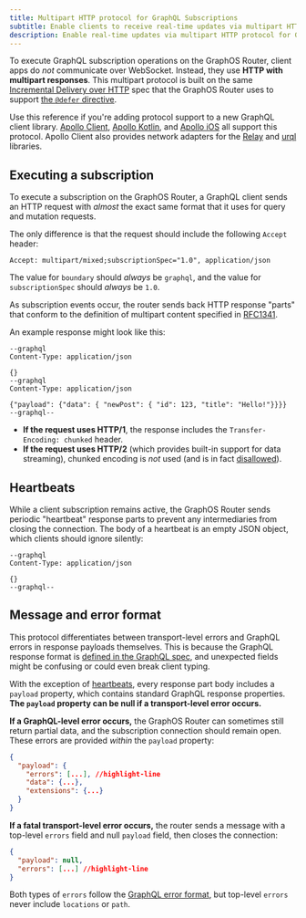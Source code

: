 ```yaml
---
title: Multipart HTTP protocol for GraphQL Subscriptions
subtitle: Enable clients to receive real-time updates via multipart HTTP protocol
description: Enable real-time updates via multipart HTTP protocol for GraphQL subscriptions with the GraphOS Router. Learn about execution, heartbeats, and error handling.
---
```


To execute GraphQL subscription operations on the GraphOS Router, client apps do _not_ communicate over WebSocket. Instead, they use **HTTP with multipart responses**. This multipart protocol is built on the same [Incremental Delivery over HTTP](https://github.com/graphql/graphql-over-http/blob/main/rfcs/IncrementalDelivery.md) spec that the GraphOS Router uses to support [the `@defer` directive](/router/executing-operations/defer-support/).

Use this reference if you're adding protocol support to a new GraphQL client library. [Apollo Client](/react/data/subscriptions#http), [Apollo Kotlin](/kotlin/essentials/subscriptions#configuring-http-subscriptions), and [Apollo iOS](/ios/fetching/subscriptions#http) all support this protocol. Apollo Client also provides network adapters for the [Relay](/react/data/subscriptions#relay) and [urql](/react/data/subscriptions#urql) libraries.

## Executing a subscription

To execute a subscription on the GraphOS Router, a GraphQL client sends an HTTP request with _almost_ the exact same format that it uses for query and mutation requests.

The only difference is that the request should include the following `Accept` header:

```text title="Example header"
Accept: multipart/mixed;subscriptionSpec="1.0", application/json
```

<Tip>

The value for `boundary` should _always_ be `graphql`, and the value for `subscriptionSpec` should _always_ be `1.0`.

</Tip>

As subscription events occur, the router sends back HTTP response "parts" that conform to the definition of multipart content specified in [RFC1341](https://www.w3.org/Protocols/rfc1341/7_2_Multipart.html).

An example response might look like this:

```
--graphql
Content-Type: application/json

{}
--graphql
Content-Type: application/json

{"payload": {"data": { "newPost": { "id": 123, "title": "Hello!"}}}}
--graphql--
```

- **If the request uses HTTP/1**, the response includes the `Transfer-Encoding: chunked` header.
- **If the request uses HTTP/2** (which provides built-in support for data streaming), chunked encoding is _not_ used (and is in fact [disallowed](https://developer.mozilla.org/en-US/docs/Web/HTTP/Headers/Transfer-Encoding)).

## Heartbeats

While a client subscription remains active, the GraphOS Router sends periodic "heartbeat" response parts to prevent any intermediaries from closing the connection. The body of a heartbeat is an empty JSON object, which clients should ignore silently:

```text title="Heartbeat response part"
--graphql
Content-Type: application/json

{}
--graphql--
```

## Message and error format

This protocol differentiates between transport-level errors and GraphQL errors in response payloads themselves. This is because the GraphQL response format is [defined in the GraphQL spec](https://spec.graphql.org/draft/#sec-Response-Format), and unexpected fields might be confusing or could even break client typing.

With the exception of [heartbeats](#heartbeats), every response part body includes a `payload` property, which contains standard GraphQL response properties. **The `payload` property can be null if a transport-level error occurs.**

**If a GraphQL-level error occurs,** the GraphOS Router can sometimes still return partial data, and the subscription connection should remain open. These errors are provided _within_ the `payload` property:

```json
{
  "payload": {
    "errors": [...], //highlight-line
    "data": {...},
    "extensions": {...}
  }
}
```

**If a fatal transport-level error occurs,** the router sends a message with a top-level `errors` field and null `payload` field, then closes the connection:

```json
{
  "payload": null,
  "errors": [...] //highlight-line
}
```

Both types of `errors` follow the [GraphQL error format](http://spec.graphql.org/draft/#sec-Errors.Error-Result-Format), but top-level `errors` never include `locations` or `path`.
